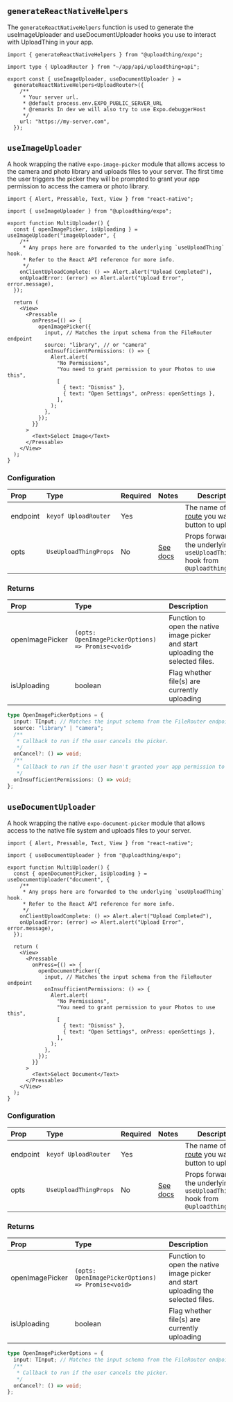 
## `generateReactNativeHelpers`

The `generateReactNativeHelpers` function is used to generate the
useImageUploader and useDocumentUploader hooks you use to interact with
UploadThing in your app.

```tsx copy filename="utils/uploadthing.tsx"
import { generateReactNativeHelpers } from "@uploadthing/expo";

import type { UploadRouter } from "~/app/api/uploadthing+api";

export const { useImageUploader, useDocumentUploader } =
  generateReactNativeHelpers<UploadRouter>({
    /**
     * Your server url.
     * @default process.env.EXPO_PUBLIC_SERVER_URL
     * @remarks In dev we will also try to use Expo.debuggerHost
     */
    url: "https://my-server.com",
  });
```

## `useImageUploader`

A hook wrapping the native `expo-image-picker` module that allows access to the
camera and photo library and uploads files to your server. The first time the
user triggers the picker they will be prompted to grant your app permission to
access the camera or photo library.

```tsx copy filename="app/example-uploader.tsx"
import { Alert, Pressable, Text, View } from "react-native";

import { useImageUploader } from "@uploadthing/expo";

export function MultiUploader() {
  const { openImagePicker, isUploading } = useImageUploader("imageUploader", {
    /**
     * Any props here are forwarded to the underlying `useUploadThing` hook.
     * Refer to the React API reference for more info.
     */
    onClientUploadComplete: () => Alert.alert("Upload Completed"),
    onUploadError: (error) => Alert.alert("Upload Error", error.message),
  });

  return (
    <View>
      <Pressable
        onPress={() => {
          openImagePicker({
            input, // Matches the input schema from the FileRouter endpoint
            source: "library", // or "camera"
            onInsufficientPermissions: () => {
              Alert.alert(
                "No Permissions",
                "You need to grant permission to your Photos to use this",
                [
                  { text: "Dismiss" },
                  { text: "Open Settings", onPress: openSettings },
                ],
              );
            },
          });
        }}
      >
        <Text>Select Image</Text>
      </Pressable>
    </View>
  );
}
```

### Configuration

| Prop     | Type                  | Required | Notes                                            | Description                                                                       |
| :------- | :-------------------- | :------- | :----------------------------------------------- | --------------------------------------------------------------------------------- |
| endpoint | `keyof UploadRouter`  | Yes      |                                                  | The name of the [route](./server#FileRouter) you want this button to upload to    |
| opts     | `UseUploadThingProps` | No       | [See docs](/api-reference/react#configuration-3) | Props forwarded to the underlying `useUploadThing` hook from `@uploadthing/react` |

### Returns

| Prop            | Type                                              | Description                                                                      |
| :-------------- | :------------------------------------------------ | :------------------------------------------------------------------------------- |
| openImagePicker | `(opts: OpenImagePickerOptions) => Promise<void>` | Function to open the native image picker and start uploading the selected files. |
| isUploading     | boolean                                           | Flag whether file(s) are currently uploading                                     |

```ts
type OpenImagePickerOptions = {
  input: TInput; // Matches the input schema from the FileRouter endpoint
  source: "library" | "camera";
  /**
   * Callback to run if the user cancels the picker.
   */
  onCancel?: () => void;
  /**
   * Callback to run if the user hasn't granted your app permission to the camera or photo library.
   */
  onInsufficientPermissions: () => void;
};
```

## `useDocumentUploader`

A hook wrapping the native `expo-document-picker` module that allows access to
the native file system and uploads files to your server.

```tsx copy filename="app/example-uploader.tsx"
import { Alert, Pressable, Text, View } from "react-native";

import { useDocumentUploader } from "@uploadthing/expo";

export function MultiUploader() {
  const { openDocumentPicker, isUploading } = useDocumentUploader("document", {
    /**
     * Any props here are forwarded to the underlying `useUploadThing` hook.
     * Refer to the React API reference for more info.
     */
    onClientUploadComplete: () => Alert.alert("Upload Completed"),
    onUploadError: (error) => Alert.alert("Upload Error", error.message),
  });

  return (
    <View>
      <Pressable
        onPress={() => {
          openDocumentPicker({
            input, // Matches the input schema from the FileRouter endpoint
            onInsufficientPermissions: () => {
              Alert.alert(
                "No Permissions",
                "You need to grant permission to your Photos to use this",
                [
                  { text: "Dismiss" },
                  { text: "Open Settings", onPress: openSettings },
                ],
              );
            },
          });
        }}
      >
        <Text>Select Document</Text>
      </Pressable>
    </View>
  );
}
```

### Configuration

| Prop     | Type                  | Required | Notes                                            | Description                                                                       |
| :------- | :-------------------- | :------- | :----------------------------------------------- | --------------------------------------------------------------------------------- |
| endpoint | `keyof UploadRouter`  | Yes      |                                                  | The name of the [route](./server#FileRouter) you want this button to upload to    |
| opts     | `UseUploadThingProps` | No       | [See docs](/api-reference/react#configuration-3) | Props forwarded to the underlying `useUploadThing` hook from `@uploadthing/react` |

### Returns

| Prop            | Type                                              | Description                                                                      |
| :-------------- | :------------------------------------------------ | :------------------------------------------------------------------------------- |
| openImagePicker | `(opts: OpenImagePickerOptions) => Promise<void>` | Function to open the native image picker and start uploading the selected files. |
| isUploading     | boolean                                           | Flag whether file(s) are currently uploading                                     |

```ts
type OpenImagePickerOptions = {
  input: TInput; // Matches the input schema from the FileRouter endpoint
  /**
   * Callback to run if the user cancels the picker.
   */
  onCancel?: () => void;
};
```
